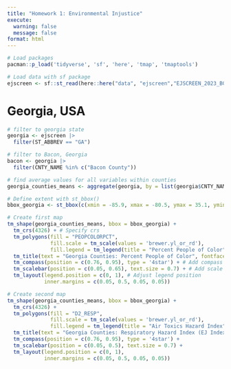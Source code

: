 ```yaml
---
title: "Homework 1: Environmental Injustice"
execute: 
  warning: false
  message: false
format: html
---
```


```r
# Load packages
pacman::p_load('tidyverse', 'sf', 'here', 'tmap', 'tmaptools')
```

```r
# Load data with sf package
ejscreen <- sf::st_read(here::here("data", "ejscreen","EJSCREEN_2023_BG_StatePct_with_AS_CNMI_GU_VI.gdb"))
```

# Georgia, USA
```r
# filter to georgia state
georgia <- ejscreen |> 
  filter(ST_ABBREV == "GA") 

# filter to Bacon, Georgia
bacon <- georgia |> 
  filter(CNTY_NAME %in% c("Bacon County"))

# find average values for all variables within counties
georgia_counties_means <- aggregate(georgia, by = list(georgia$CNTY_NAME), FUN = mean)
```

```r
# Define extent with st_bbox()
bbox_georgia <- st_bbox(c(xmin = -85.9, xmax = -80.5, ymax = 35.1, ymin = 30.4), crs = 4326)
```

```r
# Create first map
tm_shape(georgia_counties_means, bbox = bbox_georgia) +
  tm_crs(4326) + # Specify crs
  tm_polygons(fill = "PEOPCOLORPCT",
              fill.scale = tm_scale(values = 'brewer.yl_or_rd'),
              fill.legend = tm_legend(title = "Percent People of Color", reverse = TRUE)) +
  tm_title(text = "Georgia Counties: Percent People of Color", fontface = 'bold', size = 4) +
  tm_compass(position = c(0.76, 0.95), type = '4star') + # Add compass
  tm_scalebar(position = c(0.05, 0.65), text.size = 0.7) + # Add scale bar
  tm_layout(legend.position = c(0, 1), # Adjust legend position
            inner.margins = c(0.05, 0.5, 0.05, 0.05)) 
```

```r
# Create second map
tm_shape(georgia_counties_means, bbox = bbox_georgia) +
  tm_crs(4326) +
  tm_polygons(fill = "D2_RESP",
              fill.scale = tm_scale(values = 'brewer.yl_or_rd'),
              fill.legend = tm_legend(title = "Air Toxics Hazard Index", reverse = TRUE)) +
  tm_title(text = "Georgia Counties: Respiratory Hazard Index (EJ Index)", fontface = 'bold', size = 4) +
  tm_compass(position = c(0.76, 0.95), type = '4star') +
  tm_scalebar(position = c(0.05, 0.5), text.size = 0.7) +
  tm_layout(legend.position = c(0, 1),
            inner.margins = c(0.05, 0.5, 0.05, 0.05))
```


